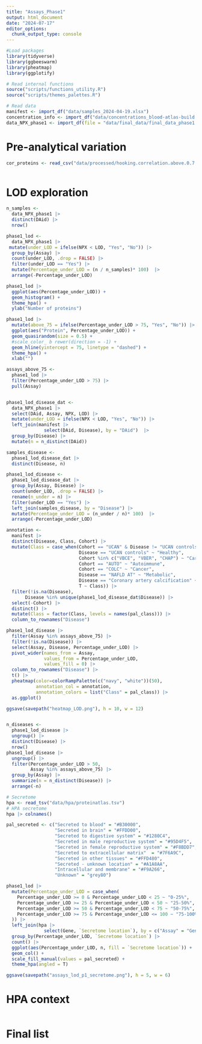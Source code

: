 ```yaml
---
title: "Assays_Phase1"
output: html_document
date: "2024-07-17"
editor_options: 
  chunk_output_type: console
---
```


```r
#Load packages
library(tidyverse)
library(ggbeeswarm)
library(pheatmap)
library(ggplotify)

# Read internal functions
source("scripts/functions_utility.R")
source("scripts/themes_palettes.R")

# Read data
manifest <- import_df("data/samples_2024-04-19.xlsx")
concentration_info <- import_df("data/concentrations_blood-atlas-build.xlsx")
data_NPX_phase1 <- import_df(file = "data/final_data/final_data_phase1.csv") 
```

# Pre-analytical variation

```r

cor_proteins <- read_csv("data/processed/hooking.correlation.above.0.7.csv")



```

# LOD exploration

```r
n_samples <- 
  data_NPX_phase1 |>  
  distinct(DAid) |> 
  nrow()

phase1_lod <- 
  data_NPX_phase1 |> 
 mutate(under_LOD = ifelse(NPX < LOD, "Yes", "No")) |> 
  group_by(Assay) |> 
  count(under_LOD, .drop = FALSE) |> 
  filter(under_LOD == "Yes") |> 
  mutate(Percentage_under_LOD = (n / n_samples)* 100)  |> 
  arrange(-Percentage_under_LOD)

phase1_lod |> 
  ggplot(aes(Percentage_under_LOD)) +
  geom_histogram() +
  theme_hpa() +
  ylab("Number of proteins")

phase1_lod |> 
  mutate(above_75 = ifelse(Percentage_under_LOD > 75, "Yes", "No")) |>
  ggplot(aes("Protein", Percentage_under_LOD)) +
  geom_quasirandom(size = 0.5) +
  #scale_color_ b rewer(direction = -1) +
  geom_hline(yintercept = 75, linetype = "dashed") +
  theme_hpa() +
  xlab("")

assays_above_75 <- 
  phase1_lod |> 
  filter(Percentage_under_LOD > 75) |>
  pull(Assay)


phase1_lod_disease_dat <- 
  data_NPX_phase1 |> 
  select(DAid, Assay, NPX, LOD) |> 
  mutate(under_LOD = ifelse(NPX < LOD, "Yes", "No")) |> 
  left_join(manifest |> 
              select(DAid, Disease), by = "DAid")  |> 
  group_by(Disease) |> 
  mutate(n = n_distinct(DAid)) 

samples_disease <- 
  phase1_lod_disease_dat |> 
  distinct(Disease, n)

phase1_lod_disease <- 
  phase1_lod_disease_dat |>
  group_by(Assay, Disease) |> 
  count(under_LOD, .drop = FALSE) |> 
  rename(n_under = n) |> 
  filter(under_LOD == "Yes") |>
  left_join(samples_disease, by = "Disease") |> 
  mutate(Percentage_under_LOD = (n_under / n)* 100)  |> 
  arrange(-Percentage_under_LOD)

annotation <- 
  manifest |> 
  distinct(Disease, Class, Cohort) |> 
  mutate(Class = case_when(Cohort == "UCAN" & Disease != "UCAN controls" ~ "Cancer",
                           Disease == "UCAN controls" ~ "Healthy",
                           Cohort %in% c("VBCE", "VBER", "CHAP") ~ "Cardiovascular",
                           Cohort == "AUTO" ~ "Autoimmune",
                           Cohort == "COLC" ~ "Cancer",
                           Disease == "NAFLD AT" ~ "Metabolic",
                           Disease == "Coronary artery calcification" ~ "Cardiovascular",
                           T ~ Class)) |> 
  filter(!is.na(Disease),
       Disease %in% unique(phase1_lod_disease_dat$Disease)) |> 
  select(-Cohort) |> 
  distinct() |> 
  mutate(Class = factor(Class, levels = names(pal_class))) |> 
  column_to_rownames("Disease")

phase1_lod_disease |> 
  filter(Assay %in% assays_above_75) |> 
  filter(!is.na(Disease)) |> 
  select(Assay, Disease, Percentage_under_LOD) |>
  pivot_wider(names_from = Assay, 
              values_from = Percentage_under_LOD,
              values_fill = 0) |> 
  column_to_rownames("Disease") |> 
  t() |> 
  pheatmap(color=colorRampPalette(c("navy", "white"))(50),
           annotation_col = annotation,
           annotation_colors = list("Class" = pal_class)) |> 
  as.ggplot()

ggsave(savepath("heatmap_LOD.png"), h = 10, w = 12)


n_diseases <- 
  phase1_lod_disease |> 
  ungroup() |> 
  distinct(Disease) |> 
  nrow()
phase1_lod_disease |> 
  ungroup() |> 
  filter(Percentage_under_LOD > 50,
         Assay %in% assays_above_75) |> 
  group_by(Assay) |> 
  summarize(n = n_distinct(Disease)) |> 
  arrange(-n)

# Secretome
hpa <- read_tsv("data/hpa/proteinatlas.tsv")
# HPA secretome
hpa |> colnames()

pal_secreted <- c("Secreted to blood" = "#B30000", 
                  "Secreted in brain" = "#FFDD00", 
                  "Secreted to digestive system" = "#1280C4", 
                  "Secreted in male reproductive system" = "#95D4F5", 
                  "Secreted in female reproductive system" = "#F8BDD7", 
                  "Secreted to extracellular matrix"  = "#7F6A9C", 
                  "Secreted in other tissues" = "#FFD480", 
                  "Secreted - unknown location" = "#A1A8AA", 
                  "Intracellular and membrane" = "#F9A266", 
                  "Unknown" = "grey80")

phase1_lod |> 
  mutate(Percentage_under_LOD = case_when(
    Percentage_under_LOD >= 0 & Percentage_under_LOD < 25 ~ "0-25%",
    Percentage_under_LOD >= 25 & Percentage_under_LOD < 50 ~ "25-50%",
    Percentage_under_LOD >= 50 & Percentage_under_LOD < 75 ~ "50-75%",
    Percentage_under_LOD >= 75 & Percentage_under_LOD <= 100 ~ "75-100%"
  )) |> 
  left_join(hpa |> 
              select(Gene, `Secretome location`), by = c("Assay" = "Gene")) |> 
  group_by(Percentage_under_LOD, `Secretome location`) |>
  count() |> 
  ggplot(aes(Percentage_under_LOD, n, fill = `Secretome location`)) +
  geom_col() +
  scale_fill_manual(values = pal_secreted) +
  theme_hpa(angled = T)

ggsave(savepath("assays_lod_p1_secretome.png"), h = 5, w = 6)
```

# HPA context

```r

```

# Final list

```r

```

